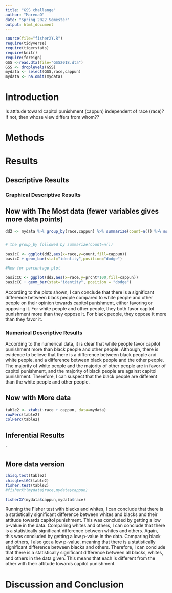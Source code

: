```yaml
---
title: "GSS challange"
author: "MarenaO"
date: "Spring 2022 Semester"
output: html_document
---
```








```r
source(file="fisherXY.R")
require(tidyverse)
require(tigerstats)
require(knitr)
require(foreign)
GSS <-read.dta(file="GSS2018.dta")
GSS <- droplevels(GSS)
mydata <- select(GSS,race,cappun)
mydata <- na.omit(mydata)
```

# Introduction

<!--In this section you explain what you are trying to show.  Where did the data come from?  What is the research or other question you are trying to answer?.  If you skimp in this section expect to be marked down in your grade. Paint a picture of the project a couple of paragraphs is expected!-->

Is attitude toward capitol punishment (cappun) independent of race (race)?
If not, then whose view differs from whom??

# Methods

<!--Decide on your methods:  use "variable analysis" or other appropriate descriptors.  Make sure to choose at least one graphical method and at least one numerical method. Discuss what data manipulations may be needed for example subsetting or other binning procedures and what sort of graphical displays and inferential tools will be used!-->

# Results

<!--Divide this section into two sub-sections:  One for your descriptive  results and one for your inferential results.!-->

## Descriptive Results

### Graphical Descriptive Results

<!--Graphical results here.  Make sure to show your code.  Provide appropriate labels for axes, giving units if possible, and provide a good title for the graph, too.  Use the graphical results to describe the patterns if any that exist in the data as focused toward the research question. Bottom line is to explain the features of the graph that are relevant to conforming or departing to what is expected by your null hypothesis !-->



## Now with The Most data (fewer variables gives more data points)

```r
dd2 <- mydata %>% group_by(race,cappun) %>% summarize(count=n()) %>% mutate(prcnt=count/sum(count))


# the group_by followed by summarize(count=n())

basicC <- ggplot(dd2,aes(x=race,y=count,fill=cappun))
basicC + geom_bar(stat="identity",position="dodge")

#Now for percentage plot

basicCC <- ggplot(dd2,aes(x=race,y=prcnt*100,fill=cappun)) 
basicCC + geom_bar(stat="identity", position = "dodge")
```

According to the plots shown, I can conclude that there is a significant difference between black people compared to white people and other people on their opinion towards capitol punishment, either favoring or opposing it. For white people and other people, they both favor capitol punishment more than they oppose it. For black people, they oppose it more than they favor it.

### Numerical Descriptive Results

<!--Numerical results go here. Use the numerical results to describe the patterns if any that exist in the data as focused toward the research question!-->

According to the numerical data, it is clear that white people favor capitol punishment more than black people and other people. Although, there is evidence to believe that there is a difference between black people and white people, and a difference between black people and the other people. The majority of white people and the majority of other people are in favor of capitol punishment, and the majority of black people are against capitol punishment. Therefore, I can suspect that the black people are different than the white people and other people.


## Now with More data

```r
table2 <- xtabs(~race + cappun, data=mydata)
rowPerc(table2)
colPerc(table2)
```


## Inferential Results

<!--State hypothesis clearly.  Make sure your discussion of the inferential test covers all the aspects that the test output produces, such as test statistic, p-value etc.  Make a decision about the null hypothesis, explain the assumptions on which the selected test/procedure was based, and why the chosen procedure satisfys the assumptions and is appropriate to answer the research question!-->

`


## More data version

```r
chisq.test(table2)
chisqtestGC(table2)
fisher.test(table2)
#fisherXY(mydata$race,mydata$cappun)
```

```r
fisherXY(mydata$cappun,mydata$race)
```
 
Running the Fisher test with blacks and whites, I can conclude that there is a statistically significant difference between whites and blacks and their attitude towards capitol punishment. This was concluded by getting a low p-value in the data. Comparing whites and others, I can conclude that there is a statistically significant difference between whites and others. Again, this was concluded by getting a low p-value in the data. Comparing black and others, I also got a low p-value. meaning that there is a statistically significant  difference between blacks and others. Therefore, I can conclude that there is a statistically significant difference between all blacks, whites, and others in the data given. This means that each is different from the other with their attitude towards capitol punishment.

# Discussion and Conclusion

<!--Discussion and conclusion here.  If you found a relationship be sure to consider whether the relationship occurs because one of the variavbles causes the other, or whether they perhasps are related for some other reason.  Watch the chapter 6 videos from the GeorgeTown videos collection.!-->
